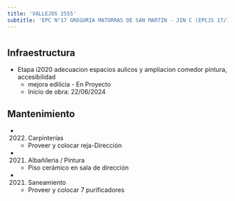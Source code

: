 ```yaml
---
title: 'VALLEJOS 2555'
subtitle: 'EPC N°17 GREGORIA MATORRAS DE SAN MARTIN - JIN C (EPCJS 17/16°) [S]'
---
```


#
## Infraestructura

* Etapa i2020 adecuacion espacios aulicos y ampliacion comedor pintura, accesibilidad 
    + mejora edilicia - En Proyecto 
    + Inicio de obra: 22/06/2024 






## Mantenimiento

*  (2022) Carpinterías 
    + Proveer y colocar reja-Dirección

*  (2021) Albañileria / Pintura 
    + Piso cerámico en sala de dirección

*  (2021) Saneamiento 
    + Proveer y colocar 7 purificadores



